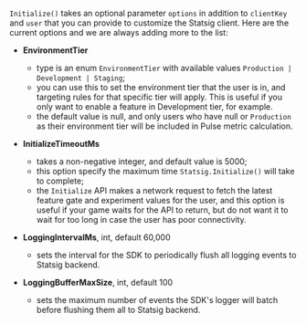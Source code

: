 `Initialize()` takes an optional parameter `options` in addition to `clientKey` and `user` that you can provide to customize the Statsig client. Here are the current options and we are always adding more to the list:

- **EnvironmentTier**

  - type is an enum `EnvironmentTier` with available values `Production | Development | Staging`;
  - you can use this to set the environment tier that the user is in, and targeting rules for that specific tier will apply. This is useful if you only want to enable a feature in Development tier, for example.
  - the default value is null, and only users who have null or `Production` as their environment tier will be included in Pulse metric calculation.

- **InitializeTimeoutMs**

  - takes a non-negative integer, and default value is 5000;
  - this option specify the maximum time `Statsig.Initialize()` will take to complete;
  - the `Initialize` API makes a network request to fetch the latest feature gate and experiment values for the user, and this option is useful if your game waits for the API to return, but do not want it to wait for too long in case the user has poor connectivity.

- **LoggingIntervalMs**, int, default 60,000
  - sets the interval for the SDK to periodically flush all logging events to Statsig backend.
- **LoggingBufferMaxSize**, int, default 100
  - sets the maximum number of events the SDK's logger will batch before flushing them all to Statsig backend.
